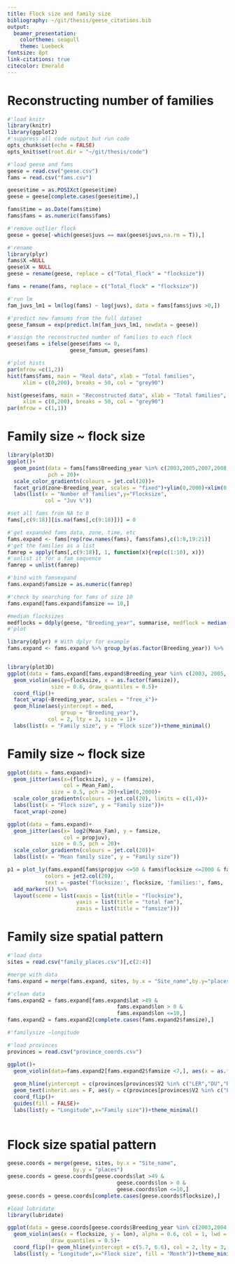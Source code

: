 ```yaml
---
title: Flock size and family size
bibliography: ~/git/thesis/geese_citations.bib
output: 
  beamer_presentation: 
    colortheme: seagull
    theme: Luebeck
fontsize: 8pt
link-citations: true
citecolor: Emerald
---
```


# Reconstructing number of families

```r
#'load knitr
library(knitr)
library(ggplot2)
#'suppress all code output but run code
opts_chunk$set(echo = FALSE)
opts_knit$set(root.dir = "~/git/thesis/code")
```

```r
#'load geese and fams
geese = read.csv("geese.csv")
fams = read.csv("fams.csv")

geese$time = as.POSIXct(geese$time)
geese = geese[complete.cases(geese$time),]

fams$time = as.Date(fams$time)
fams$fams = as.numeric(fams$fams)

#'remove outlier flock
geese = geese[-which(geese$juvs == max(geese$juvs,na.rm = T)),]

#'rename
library(plyr)
fams$X =NULL
geese$X = NULL
geese = rename(geese, replace = c("Total_flock" = "flocksize"))

fams = rename(fams, replace = c("Total_flock" = "flocksize"))
```

```r
#'run lm
fam_juvs_lm1 = lm(log(fams) ~ log(juvs), data = fams[fams$juvs >0,])

#'predict new famsums from the full dataset
geese_famsum = exp(predict.lm(fam_juvs_lm1, newdata = geese))

#'assign the reconstructed number of families to each flock
geese$fams = ifelse(geese$fams <= 0,
                    geese_famsum, geese$fams)
```

```r
#'plot hists
par(mfrow =c(1,2))
hist(fams$fams, main = "Real data", xlab = "Total families",
     xlim = c(0,200), breaks = 50, col = "grey90")

hist(geese$fams, main = "Reconstructed data", xlab = "Total families",
     xlim = c(0,200), breaks = 50, col = "grey90")
par(mfrow = c(1,1))

```

# Family size ~ flock size

```r
library(plot3D)
ggplot()+
  geom_point(data = fams[fams$Breeding_year %in% c(2003,2005,2007,2008,20111) & fams$zone != "Other",], aes(y=flocksize, x = fams, col = propjuv),
             pch = 20)+
  scale_color_gradientn(colours = jet.col(20))+
  facet_grid(zone~Breeding_year, scales = "fixed")+ylim(0,2000)+xlim(0,150)+
  labs(list(x = "Number of families",y="Flocksize",
            col = "Juv %"))
```

```r

#set all fams from NA to 0
fams[,c(9:18)][is.na(fams[,c(9:18)])] = 0

#'get expanded fams data, zone, time, etc
fams.expand <- fams[rep(row.names(fams), fams$fams),c(1:8,19:21)]
#'get the families as a list
famrep = apply(fams[,c(9:18)], 1, function(x){rep(c(1:10), x)})
#'unlist it for a fam sequence
famrep = unlist(famrep)

#'bind with famsexpand
fams.expand$famsize = as.numeric(famrep)

#'check by searching for fams of size 10
fams.expand[fams.expand$famsize == 10,]
```

```r
#median flocksizes
medflocks = ddply(geese, "Breeding_year", summarise, medflock = median(flocksize, na.rm = T))
#'plot

library(dplyr) # With dplyr for example
fams.expand <- fams.expand %>% group_by(as.factor(Breeding_year)) %>%   dplyr::mutate(med = quantile(flocksize, na.rm = T)[3])


library(plot3D)
ggplot(data = fams.expand[fams.expand$Breeding_year %in% c(2003, 2005, 2008, 2011) & fams.expand$famsize <7,])+
  geom_violin(aes(y=flocksize, x = as.factor(famsize)),
              size = 0.6, draw_quantiles = 0.5)+ 
  coord_flip()+ 
  facet_wrap(~Breeding_year, scales = "free_x")+
  geom_hline(aes(yintercept = med,
                 group = "Breeding_year"),
             col = 2, lty = 3, size = 1)+
  labs(list(x = "Family size", y = "Flock size"))+theme_minimal()
```

# Family size ~ flock size

```r
ggplot(data = fams.expand)+
  geom_jitter(aes(x=(flocksize), y = (famsize),
                  col = Mean_Fam),
              size = 0.5, pch = 20)+xlim(0,2000)+
  scale_color_gradientn(colours = jet.col(20), limits = c(1,4))+
  labs(list(x = "Flock size", y = "Family size"))+
  facet_wrap(~zone)
```

```r
ggplot(data = fams.expand)+
  geom_jitter(aes(x= log2(Mean_Fam), y = famsize,
                  col = propjuv),
              size = 0.5, pch = 20)+
  scale_color_gradientn(colours = jet.col(20))+
  labs(list(x = "Mean family size", y = "Family size"))
```

```r
p1 = plot_ly(fams.expand[fams$propjuv <=50 & fams$flocksize <=2000 & fams$propjuv <=40,], x = ~flocksize, y = ~fams, z=~famsize, color = ~Mean_Fam,
            colors = jet2.col(20),
            text = ~paste('flocksize:', flocksize, 'families:', fams, 'juvenile%:', round(propjuv))) %>%
  add_markers() %>%
  layout(scene = list(xaxis = list(title = "flocksize"),
                      yaxis = list(title = "total fam"),
                      zaxis = list(title = "famsize")))
```

# Family size spatial pattern

```r
#'load data
sites = read.csv("family_places.csv")[,c(2:4)]

#merge with data
fams.expand = merge(fams.expand, sites, by.x = "Site_name",by.y="places")

#'clean data
fams.expand2 = fams.expand[fams.expand$lat >49 &
                                   fams.expand$lon > 0 &
                                   fams.expand$lon <=10,]
fams.expand2 = fams.expand2[complete.cases(fams.expand2$famsize),]
```

```r
#'familysize ~longitude

#'load provinces
provinces = read.csv("province_coords.csv")

ggplot()+
  geom_violin(data=fams.expand2[fams.expand2$famsize <7,], aes(x = as.factor(famsize), y = lon, fill = as.factor(famsize)), alpha = 0.5, draw_quantiles = 0.5)+
  
  geom_hline(yintercept = c(provinces[provinces$V2 %in% c("LER","DU","RG"),]$lon), col = 2, size = 0.5, lty =3)+
  geom_text(inherit.aes = F, aes(y = c(provinces[provinces$V2 %in% c("LER","DU","RG"),]$lon), x = c(6.5,5.5,5.5), label = c("Duisburg","Leer","Netherlands")))+
  coord_flip()+
  guides(fill = FALSE)+
  labs(list(y = "Longitude",x="Family size"))+theme_minimal()
  
```

# Flock size spatial pattern

```r
geese.coords = merge(geese, sites, by.x = "Site_name",
                     by.y = "places")
geese.coords = geese.coords[geese.coords$lat >49 &
                                   geese.coords$lon > 0 &
                                   geese.coords$lon <=10,]
geese.coords = geese.coords[complete.cases(geese.coords$flocksize),]

#load lubridate
library(lubridate)
```


```r
ggplot(data = geese.coords[geese.coords$Breeding_year %in% c(2003,2004,2005,2008,2009,2010,2011),])+
  geom_violin(aes(x = flocksize, y = lon), alpha = 0.6, col = 1, lwd = 0.2,
              draw_quantiles = 0.5)+
  coord_flip()+ geom_hline(yintercept = c(5.7, 6.6), col = 2, lty = 3, size = 0.5)+
  labs(list(y = "Longitude",x="Flock size", fill = "Month"))+theme_minimal()+facet_wrap(~Breeding_year)
  
  
```

